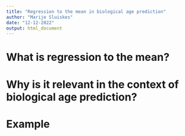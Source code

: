 ```yaml
---
title: "Regression to the mean in biological age prediction"
author: "Marije Sluiskes"
date: "12-12-2022"
output: html_document
---
```



# What is regression to the mean?

# Why is it relevant in the context of biological age prediction?

# Example 
